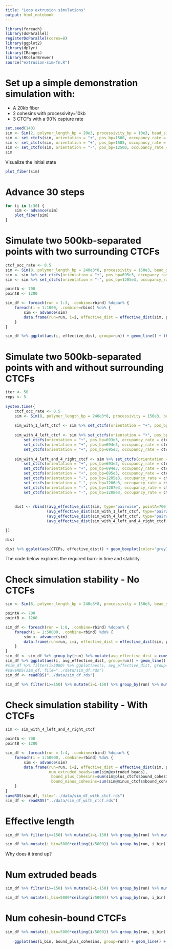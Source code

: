 ```yaml
---
title: "Loop extrusion simulations"
output: html_notebook
---
```


```r
library(foreach)
library(doParallel)
registerDoParallel(cores=8)
library(ggplot2)
library(dplyr)
library(IRanges)
library(RColorBrewer)
source("extrusion-sim-fn.R")
```


# Set up a simple demonstration simulation with:
- A 20kb fiber 
- 2 cohesins with processivity=10kb
- 3 CTCFs with a 90% capture rate
```r
set.seed(140)
sim <- Sim(2, polymer_length_bp = 20e3, processivity_bp = 10e3, bead_size = 1000, ctcf_capture_rate=0.9, ctcf_stabilization_factor = 2)
sim <- set_ctcfs(sim, orientation = "+", pos_bp=1500, occupancy_rate = 1)
sim <- set_ctcfs(sim, orientation = "+", pos_bp=1505, occupancy_rate = 1)
sim <- set_ctcfs(sim, orientation = "-", pos_bp=12500, occupancy_rate = 1)
sim
```

Visualize the initial state
```r
plot_fiber(sim)
```

# Advance 30 steps
```r
for (i in 1:30) {
    sim <- advance(sim)
    plot_fiber(sim)
}
```

# Simulate two 500kb-separated points with two surrounding CTCFs

```r
ctcf_occ_rate <- 0.5
sim <- Sim(8, polymer_length_bp = 240e3*8, processivity = 150e3, bead_size = 1000)
sim <- sim %>% set_ctcfs(orientation = "+", pos_bp=695e3, occupancy_rate = ctcf_occ_rate) 
sim <- sim %>% set_ctcfs(orientation = "-", pos_bp=1205e3, occupancy_rate = ctcf_occ_rate) 

pointA <- 700
pointB <- 1200

sim_df <- foreach(run = 1:3, .combine=rbind) %dopar% {
    foreach(i = 1:1000, .combine=rbind) %do% {
        sim <- advance(sim)
        data.frame(run=run, i=i, effective_dist = effective_dist(sim, pointA, pointB))
    }
}

sim_df %>% ggplot(aes(i, effective_dist, group=run)) + geom_line() + theme_bw()

```





# Simulate two 500kb-separated points with and without surrounding CTCFs

```r
iter <- 50
reps <- 5
    
system.time({
    ctcf_occ_rate <- 0.5
    sim <- Sim(8, polymer_length_bp = 240e3*8, processivity = 150e3, bead_size = 1000)
    
    sim_with_1_left_ctcf <- sim %>% set_ctcfs(orientation = "+", pos_bp=695e3, occupancy_rate = ctcf_occ_rate) 
    
    sim_with_4_left_ctcf <- sim %>% set_ctcfs(orientation = "+", pos_bp=692e3, occupancy_rate = ctcf_occ_rate) %>%
        set_ctcfs(orientation = "+", pos_bp=693e3, occupancy_rate = ctcf_occ_rate) %>%
        set_ctcfs(orientation = "+", pos_bp=694e3, occupancy_rate = ctcf_occ_rate) %>%
        set_ctcfs(orientation = "+", pos_bp=695e3, occupancy_rate = ctcf_occ_rate)
    
    sim_with_4_left_and_4_right_ctcf <- sim %>% set_ctcfs(orientation = "+", pos_bp=692e3, occupancy_rate = ctcf_occ_rate) %>%
        set_ctcfs(orientation = "+", pos_bp=693e3, occupancy_rate = ctcf_occ_rate) %>%
        set_ctcfs(orientation = "+", pos_bp=694e3, occupancy_rate = ctcf_occ_rate) %>%
        set_ctcfs(orientation = "+", pos_bp=695e3, occupancy_rate = ctcf_occ_rate) %>%
        set_ctcfs(orientation = "-", pos_bp=1205e3, occupancy_rate = ctcf_occ_rate) %>%
        set_ctcfs(orientation = "-", pos_bp=1206e3, occupancy_rate = ctcf_occ_rate) %>%
        set_ctcfs(orientation = "-", pos_bp=1207e3, occupancy_rate = ctcf_occ_rate) %>%
        set_ctcfs(orientation = "-", pos_bp=1208e3, occupancy_rate = ctcf_occ_rate)
    
    
    dist <- rbind((avg_effective_dist(sim, type="pairwise", pointA=700, pointB=1200, num_iter=iter, num_reps=reps) %>% cbind(CTCFs="_None")),
                  (avg_effective_dist(sim_with_1_left_ctcf, type="pairwise", pointA=700, pointB=1200, num_iter=iter, num_reps=reps) %>% cbind(CTCFs="1_left")),
                  (avg_effective_dist(sim_with_4_left_ctcf, type="pairwise", pointA=700, pointB=1200, num_iter=iter, num_reps=reps) %>% cbind(CTCFs="4_left")),
                  (avg_effective_dist(sim_with_4_left_and_4_right_ctcf, type="pairwise", pointA=700, pointB=1200, num_iter=iter, num_reps=reps) %>% cbind(CTCFs="4_left_4_right")))

})

```

```r
dist
```


```r
dist %>% ggplot(aes(CTCFs, effective_dist)) + geom_boxplot(color="grey75") + geom_jitter(width = 0.25) + theme_bw() 
```


The code below explores the required burn-in time and stability.

# Check simulation stability - No CTCFs
```r
sim <- Sim(8, polymer_length_bp = 240e3*8, processivity = 150e3, bead_size = 1000)

pointA <- 700
pointB <- 1200

sim_df <- foreach(run = 1:8, .combine=rbind) %dopar% {
    foreach(i = 1:50000, .combine=rbind) %do% {
        sim <- advance(sim)
        data.frame(run=run, i=i, effective_dist = effective_dist(sim, pointA, pointB))
    }
}
sim_df <- sim_df %>% group_by(run) %>% mutate(avg_effective_dist = cumsum(effective_dist)/i)
sim_df %>% ggplot(aes(i, avg_effective_dist, group=run)) + geom_line() + theme_bw()
#sim_df %>% filter(i>5000) %>% ggplot(aes(i, avg_effective_dist, group=run)) + geom_line() + theme_bw()
#saveRDS(sim_df, file="../data/sim_df.rds")
sim_df <- readRDS("../data/sim_df.rds")

```


```r

sim_df %>% filter(i>=150) %>% mutate(i=i-150) %>% group_by(run) %>% mutate(avg_effective_dist = cumsum(effective_dist)/i) %>% ggplot(aes(i, avg_effective_dist, group=run)) + geom_line() + theme_bw()

```


# Check simulation stability - With CTCFs
```r
sim <- sim_with_4_left_and_4_right_ctcf

pointA <- 700
pointB <- 1200

sim_df <- foreach(run = 1:4, .combine=rbind) %dopar% {
    foreach(i = 1:50000, .combine=rbind) %do% {
        sim <- advance(sim)
        data.frame(run=run, i=i, effective_dist = effective_dist(sim, pointA, pointB), 
                   num_extruded_beads=sum(sim@extruded_beads),
                    bound_plus_cohesins=sum(sim@plus_ctcfs$bound_cohesin),
                    bound_minus_cohesins=sum(sim@minus_ctcfs$bound_cohesin))
    }
}
saveRDS(sim_df, file="../data/sim_df_with_ctcf.rds")
sim_df <- readRDS("../data/sim_df_with_ctcf.rds")

```

# Effective length
```r
sim_df %>% filter(i>=150) %>% mutate(i=i-150) %>% group_by(run) %>% mutate(avg_effective_dist = cumsum(effective_dist)/i) %>% ggplot(aes(i, avg_effective_dist, group=run)) + geom_line() + theme_bw()

```
```r
sim_df %>% mutate(i_bin=5000*ceiling(i/5000)) %>% group_by(run, i_bin) %>% summarize(avg_effective_dist = mean(effective_dist))  %>% ggplot(aes(i_bin, avg_effective_dist, group=run)) + geom_line() + theme_bw() 

```


Why does it trend up?

# Num extruded beads
```r
sim_df %>% filter(i>=150) %>% mutate(i=i-150) %>% group_by(run) %>% mutate(avg_extruded_beads = cumsum(num_extruded_beads)/i) %>% ggplot(aes(i, avg_extruded_beads, group=run)) + geom_line() + theme_bw()

```




```r
sim_df %>% mutate(i_bin=5000*ceiling(i/5000)) %>% group_by(run, i_bin) %>% summarize(avg_extruded_beads = mean(num_extruded_beads))  %>% ggplot(aes(i_bin, avg_extruded_beads, group=run)) + geom_line() + theme_bw() 

```



# Num cohesin-bound CTCFs
```r
sim_df %>% mutate(i_bin=5000*ceiling(i/5000)) %>% group_by(run, i_bin) %>% summarize(bound_plus_cohesins = mean(bound_plus_cohesins),
                                                                                     bound_minus_cohesins = bound_minus_cohesins)  %>% 
    ggplot(aes(i_bin, bound_plus_cohesins, group=run)) + geom_line() + theme_bw() 

```
